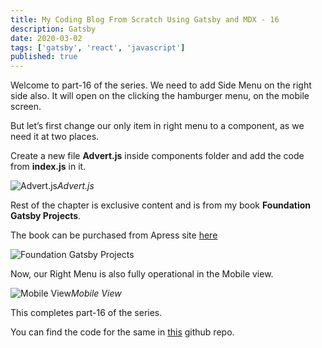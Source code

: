 ```yaml
---
title: My Coding Blog From Scratch Using Gatsby and MDX - 16
description: Gatsby
date: 2020-03-02
tags: ['gatsby', 'react', 'javascript']
published: true
---
```


Welcome to part-16 of the series. We need to add Side Menu on the right side also. It will open on the clicking the hamburger menu, on the mobile screen.

But let’s first change our only item in right menu to a component, as we need it at two places.

Create a new file **Advert.js** inside components folder and add the code from **index.js** in it.

![Advert.js](https://res.cloudinary.com/dxkxvfo2o/image/upload/v1589882177/16-dev/1_n917vk.png)*Advert.js*

Rest of the chapter is exclusive content and is from my book **Foundation Gatsby Projects**.

The book can be purchased from Apress site <a href="https://www.apress.com/in/book/9781484265574" target="_blank" rel="noopener noreferrer">here</a>

![Foundation Gatsby Projects](https://res.cloudinary.com/dxkxvfo2o/image/upload/v1609570264/Foundation_Gatsby_zilffx.jpg)

Now, our Right Menu is also fully operational in the Mobile view.

![Mobile View](https://res.cloudinary.com/dxkxvfo2o/image/upload/v1589882179/16-dev/11_tgjaoj.gif)*Mobile View*


This completes part-16 of the series.

You can find the code for the same in [this](https://github.com/nabendu82/thewebdev-public) github repo.
